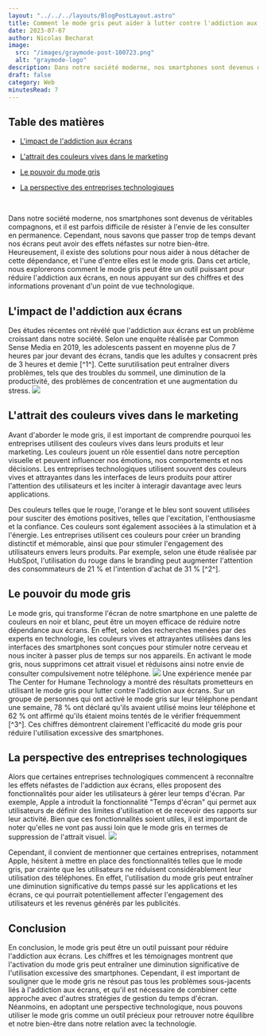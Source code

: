 ```yaml
---
layout: "../../../layouts/BlogPostLayout.astro"
title: Comment le mode gris peut aider à lutter contre l'addiction aux écrans - une perspective technologique
date: 2023-07-07
author: Nicolas Becharat
image:
  src: "/images/graymode-post-100723.png"
  alt: "graymode-logo"
description: Dans notre société moderne, nos smartphones sont devenus de véritables compagnons, et il est parfois difficile de résister à l'envie de les consulter en permanence. Cependant, nous savons que passer trop de temps devant nos écrans peut avoir des effets néfastes sur notre bien-être. Heureusement, il existe des solutions pour nous aider à nous détacher de cette dépendance
draft: false
category: Web
minutesRead: 7
---
```


## Table des matières

* [L'impact de l'addiction aux écrans](#l-impact-de-l-addiction-aux-ecrans)

* [L'attrait des couleurs vives dans le marketing](#l-attrait-des-couleurs-vives-dans-le-marketing)

* [Le pouvoir du mode gris](#le-pouvoir-du-mode-gris)

* [La perspective des entreprises technologiques](#la-perspective-des-entreprises-technologiques)

<br/>

Dans notre société moderne, nos smartphones sont devenus de véritables compagnons, et il est parfois difficile de résister à l'envie de les consulter en permanence. Cependant, nous savons que passer trop de temps devant nos écrans peut avoir des effets néfastes sur notre bien-être. Heureusement, il existe des solutions pour nous aider à nous détacher de cette dépendance, et l'une d'entre elles est le mode gris. Dans cet article, nous explorerons comment le mode gris peut être un outil puissant pour réduire l'addiction aux écrans, en nous appuyant sur des chiffres et des informations provenant d'un point de vue technologique.

## L'impact de l'addiction aux écrans

Des études récentes ont révélé que l'addiction aux écrans est un problème croissant dans notre société. Selon une enquête réalisée par Common Sense Media en 2019, les adolescents passent en moyenne plus de 7 heures par jour devant des écrans, tandis que les adultes y consacrent près de 3 heures et demie [^1^]. Cette surutilisation peut entraîner divers problèmes, tels que des troubles du sommeil, une diminution de la productivité, des problèmes de concentration et une augmentation du stress.
<img src="https://lh3.googleusercontent.com/drive-viewer/AITFw-yrcbc_HjMEnQPk7YiaXKYM92lIw37yDQGFt5WTrsMF7XMwY7YLXzZjG-2fS27ylQgJZi24pGALEkFdiLwPAxGraOo0=s2560" class="max-w-full h-auto block m-auto" />

## L'attrait des couleurs vives dans le marketing

Avant d'aborder le mode gris, il est important de comprendre pourquoi les entreprises utilisent des couleurs vives dans leurs produits et leur marketing. Les couleurs jouent un rôle essentiel dans notre perception visuelle et peuvent influencer nos émotions, nos comportements et nos décisions. Les entreprises technologiques utilisent souvent des couleurs vives et attrayantes dans les interfaces de leurs produits pour attirer l'attention des utilisateurs et les inciter à interagir davantage avec leurs applications.

Des couleurs telles que le rouge, l'orange et le bleu sont souvent utilisées pour susciter des émotions positives, telles que l'excitation, l'enthousiasme et la confiance. Ces couleurs sont également associées à la stimulation et à l'énergie. Les entreprises utilisent ces couleurs pour créer un branding distinctif et mémorable, ainsi que pour stimuler l'engagement des utilisateurs envers leurs produits. Par exemple, selon une étude réalisée par HubSpot, l'utilisation du rouge dans le branding peut augmenter l'attention des consommateurs de 21 % et l'intention d'achat de 31 % [^2^].

## Le pouvoir du mode gris

Le mode gris, qui transforme l'écran de notre smartphone en une palette de couleurs en noir et blanc, peut être un moyen efficace de réduire notre dépendance aux écrans. En effet, selon des recherches menées par des experts en technologie, les couleurs vives et attrayantes utilisées dans les interfaces des smartphones sont conçues pour stimuler notre cerveau et nous inciter à passer plus de temps sur nos appareils. En activant le mode gris, nous supprimons cet attrait visuel et réduisons ainsi notre envie de consulter compulsivement notre téléphone.
<img src="https://lh3.googleusercontent.com/drive-viewer/AITFw-yrcbc_HjMEnQPk7YiaXKYM92lIw37yDQGFt5WTrsMF7XMwY7YLXzZjG-2fS27ylQgJZi24pGALEkFdiLwPAxGraOo0=s2560" class="max-w-full h-auto block m-auto" />
Une expérience menée par The Center for Humane Technology a montré des résultats prometteurs en utilisant le mode gris pour lutter contre l'addiction aux écrans. Sur un groupe de personnes qui ont activé le mode gris sur leur téléphone pendant une semaine, 78 % ont déclaré qu'ils avaient utilisé moins leur téléphone et 62 % ont affirmé qu'ils étaient moins tentés de le vérifier fréquemment [^3^]. Ces chiffres démontrent clairement l'efficacité du mode gris pour réduire l'utilisation excessive des smartphones.
## La perspective des entreprises technologiques

Alors que certaines entreprises technologiques commencent à reconnaître les effets néfastes de l'addiction aux écrans, elles proposent des fonctionnalités pour aider les utilisateurs à gérer leur temps d'écran. Par exemple, Apple a introduit la fonctionnalité "Temps d'écran" qui permet aux utilisateurs de définir des limites d'utilisation et de recevoir des rapports sur leur activité. Bien que ces fonctionnalités soient utiles, il est important de noter qu'elles ne vont pas aussi loin que le mode gris en termes de suppression de l'attrait visuel.
<img src="https://lh3.googleusercontent.com/drive-viewer/AITFw-zIH4cgOG6JcDzml7vZN67I-dByQOte9H_DL-jJGzECWIr7lIva3QYYpUKwsT2Dx5G3qnXI8FGpX5YDlTgGAUs79uuN=s1600" class="max-w-[60%] h-auto block m-auto" />

Cependant, il convient de mentionner que certaines entreprises, notamment Apple, hésitent à mettre en place des fonctionnalités telles que le mode gris, par crainte que les utilisateurs ne réduisent considérablement leur utilisation des téléphones. En effet, l'utilisation du mode gris peut entraîner une diminution significative du temps passé sur les applications et les écrans, ce qui pourrait potentiellement affecter l'engagement des utilisateurs et les revenus générés par les publicités.

## Conclusion

En conclusion, le mode gris peut être un outil puissant pour réduire l'addiction aux écrans. Les chiffres et les témoignages montrent que l'activation du mode gris peut entraîner une diminution significative de l'utilisation excessive des smartphones. Cependant, il est important de souligner que le mode gris ne résout pas tous les problèmes sous-jacents liés à l'addiction aux écrans, et qu'il est nécessaire de combiner cette approche avec d'autres stratégies de gestion du temps d'écran. Néanmoins, en adoptant une perspective technologique, nous pouvons utiliser le mode gris comme un outil précieux pour retrouver notre équilibre et notre bien-être dans notre relation avec la technologie.